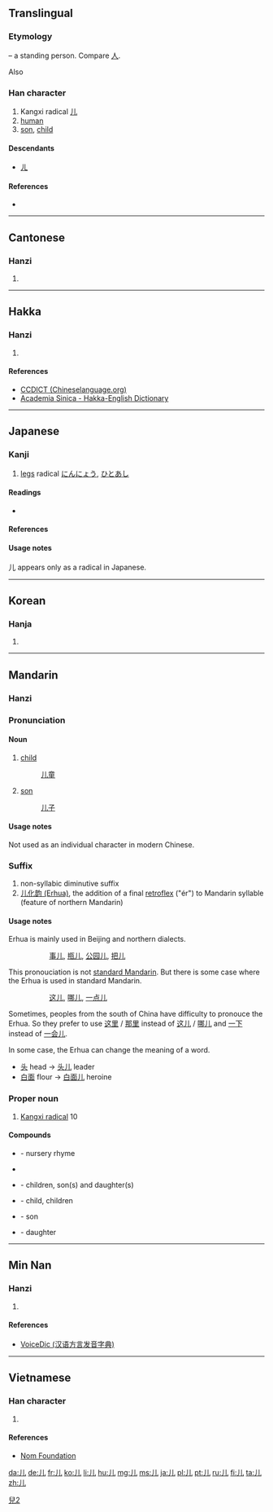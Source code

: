 {{also|兒|几}}
==Translingual==
{{stroke order|type=animate}}
{{ja-forms|儿[[児]]|儿儿|儿[[兒]]}}
===Etymology===
{{liushu|p}} – a standing person. Compare [[人]].

Also {{Han simp|兒|f=臼|t=&nbsp;}}

{{Han etyl}}

===Han character===
{{Han char|rn=10|rad=儿|as=00|sn=2|four=2201<sub>0</sub>|canj=中山 (LU)|ids=⿰[[丿]][[乚]]}}

# Kangxi radical [[Index:Chinese radical/儿|儿]]
# [[human]]
# [[son]], [[child]] {{qualifier|as simplification of 兒}}

====Descendants====
*[[ㄦ]]

====References====
* {{Han ref|kx=0123.010|dkj=01336|dj=0257.210|hdz=10264.040|uh=513F|ud=20799|bh=A449|bd=42057}}

----

==Cantonese==

===Hanzi===
{{yue-hanzi|jyut=[[jan4]]|y=yan4|tra=兒}}

# {{defn|lang=yue|sort=儿00}}

----

==Hakka==

===Hanzi===
{{hak-hanzi|poj=yîn|gd=ngin<sup>2</sup>, zin<sup>2</sup> [Hailu]}}

# {{defn|lang=hak|sort=儿00}}

====References====
*[http://www.chineselanguage.org/dictionaries/?mode=view&module=chardict&query=%E5%84%BF CCDICT (Chineselanguage.org)]
*[http://minhakka.ling.sinica.edu.tw/bkg/hakyin/search.php?DETAIL=1&LIMIT=id=57432&dbname=su_tian_1&graph=2 Academia Sinica - Hakka-English Dictionary]

----

==Japanese==
{{ja-forms|[[児]]|[[儿]]|[[兒]]}}

===Kanji===
{{ja-kanji|grade=r|rs=儿00}}

# [[legs]] radical [[にんにょう]], [[ひとあし]]

====Readings====
* {{ja-readings|on=[[じん]] (jin), [[にん]] (nin)|kun=[[がい]] (gai), [[にんにょう]] (ninnyou)}}

====References====
{{ja-kref
|jis= 5139
|ku= 4925
|shift= 9958
|euc= D1B9
|freq= ''radical''
|nelson= ''not listed''
|newnelson= 340
|halpern= 4
|kld= ''not listed''
|heisig= ''not listed''
|tuttle= 0a2.2
}}

====Usage notes====
儿 appears only as a radical in Japanese.

[[Category:CJKV characters simplified differently in Japan and China|兒2]]

----

==Korean==

===Hanja===
{{ko-hanja|hangeul=[[인]], [[궤]]|rv=in, gwe|mr=in, kwe}}

# {{defn|lang=ko|sort=儿00}}

----

==Mandarin==
{{zh-hanzi-box|[[儿]]|[[兒]]}}

===Hanzi===
{{cmn-hanzi|tra=兒|pin=[[ér]] ([[er2]]), [[rén]] ([[ren2]])|wg=erh<sup>2</sup>, jen<sup>2</sup>}}

===Pronunciation===
{{Pinyin-IPA|ér}}

====Noun====
{{cmn-noun|s|pin=ér|pint=er2|tra=兒|sim=儿}}

# [[child]]
#: [[儿童]] 
# [[son]]
#: [[儿子]]

====Usage notes====
Not used as an individual character in modern Chinese.

===Suffix===
{{cmn-suf|s|pin=r|pint=r5|tra=兒|sim=儿}}

# non-syllabic diminutive suffix
# [[w:Erhua|儿化韵 (Erhua)]], the addition of a final [[retroflex]] ("ér") to Mandarin syllable (feature of northern Mandarin)

====Usage notes====

Erhua is mainly used in Beijing and northern dialects.
:: [[事儿]], [[瓶儿]], [[公园儿]], [[把儿]]
This pronouciation is not [[w:Standard_Chinese|standard Mandarin]]. But there is some case where the Erhua is used in standard Mandarin.
:: [[这儿]], [[哪儿]], [[一点儿]]
Sometimes, peoples from the south of China have difficulty to pronouce the Erhua. So they prefer to use [[这里]] / [[那里]] instead of [[这儿]] / [[哪儿]] and [[一下]] instead of [[一会儿]].
 
In some case, the Erhua can change the meaning of a word.
* [[头]] head  -> [[头儿]] leader
*  [[白面]] flour -> [[白面儿]] heroine

===Proper noun===
{{cmn-proper noun|s|pin=r|pint=r5|tra=兒|sim=儿}}

# [[w:Kangxi_radical|Kangxi radical]] 10


====Compounds====
* {{l|cmn|儿歌|tr=érgē}} - nursery rhyme
* {{l|cmn|儿化|tr=érhuà}}
* {{l|cmn|儿女|tr=érnǚ}} - children, son(s) and daughter(s)
* {{l|cmn|儿童|tr=értóng}} - child, children
* {{l|cmn|儿子|tr=érzi}} - son
* {{l|cmn|女儿|tr=nǚ'ér}} - daughter

----

==Min Nan==

===Hanzi===
{{nan-hanzi|poj=lî (li<sup>5</sup>), lîn (lin<sup>5</sup>)|tlpa=lî (li<sup>5</sup>), lîn (lin<sup>5</sup>)|gd=li<sup>2</sup>, lin<sup>2</sup>}}

# {{defn|lang=nan|sort=儿00}}

====References====
*[http://cn.voicedic.com/ VoiceDic (汉语方言发音字典)]

----

==Vietnamese==

===Han character===
{{vi-hantu|[[nhân]], [[nhi]]|rs=儿00}}

# {{defn|lang=vi|sort=儿00}}

====References====
*[http://nomfoundation.org/common/nom_details.php?codepoint=513f Nom Foundation]

[[da:儿]]
[[de:儿]]
[[fr:儿]]
[[ko:儿]]
[[li:儿]]
[[hu:儿]]
[[mg:儿]]
[[ms:儿]]
[[ja:儿]]
[[pl:儿]]
[[pt:儿]]
[[ru:儿]]
[[fi:儿]]
[[ta:儿]]
[[zh:儿]]